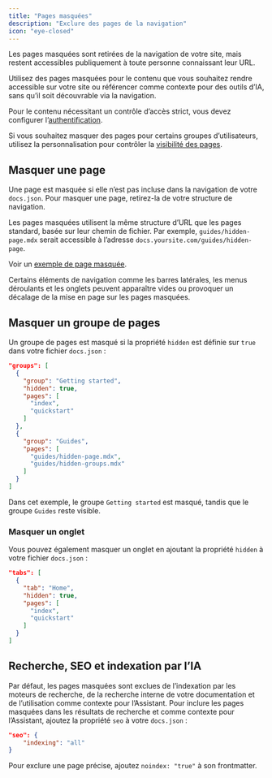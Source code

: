 ```yaml
---
title: "Pages masquées"
description: "Exclure des pages de la navigation"
icon: "eye-closed"
---
```


Les pages masquées sont retirées de la navigation de votre site, mais restent accessibles publiquement à toute personne connaissant leur URL.

Utilisez des pages masquées pour le contenu que vous souhaitez rendre accessible sur votre site ou référencer comme contexte pour des outils d’IA, sans qu’il soit découvrable via la navigation.

Pour le contenu nécessitant un contrôle d’accès strict, vous devez configurer l’[authentification](/fr/authentication-personalization/authentication-setup).

Si vous souhaitez masquer des pages pour certains groupes d’utilisateurs, utilisez la personnalisation pour contrôler la [visibilité des pages](/fr/authentication-personalization/overview#page-visibility).

## Masquer une page

Une page est masquée si elle n’est pas incluse dans la navigation de votre `docs.json`. Pour masquer une page, retirez-la de votre structure de navigation.

Les pages masquées utilisent la même structure d’URL que les pages standard, basée sur leur chemin de fichier. Par exemple, `guides/hidden-page.mdx` serait accessible à l’adresse `docs.yoursite.com/guides/hidden-page`.

Voir un [exemple de page masquée](/fr/guides/hidden-page-example).

<Note>
  Certains éléments de navigation comme les barres latérales, les menus déroulants et les onglets peuvent apparaître vides ou provoquer un décalage de la mise en page sur les pages masquées.
</Note>

## Masquer un groupe de pages

Un groupe de pages est masqué si la propriété `hidden` est définie sur `true` dans votre fichier `docs.json` :

```json highlight={4}
"groups": [
  {
    "group": "Getting started",
    "hidden": true,
    "pages": [
      "index",
      "quickstart"
    ]
  },
  {
    "group": "Guides",
    "pages": [
      "guides/hidden-page.mdx",
      "guides/hidden-groups.mdx"
    ]
  }
]
```
Dans cet exemple, le groupe `Getting started` est masqué, tandis que le groupe `Guides` reste visible.

### Masquer un onglet

Vous pouvez également masquer un onglet en ajoutant la propriété `hidden` à votre fichier `docs.json` :

```json highlight={4}
"tabs": [
  {
    "tab": "Home",
    "hidden": true,
    "pages": [
      "index",
      "quickstart"
    ]
  }
]
```

## Recherche, SEO et indexation par l’IA

Par défaut, les pages masquées sont exclues de l’indexation par les moteurs de recherche, de la recherche interne de votre documentation et de l’utilisation comme contexte pour l’Assistant. Pour inclure les pages masquées dans les résultats de recherche et comme contexte pour l’Assistant, ajoutez la propriété `seo` à votre `docs.json` :

```json
"seo": {
    "indexing": "all"
}
```

Pour exclure une page précise, ajoutez `noindex: "true"` à son frontmatter.